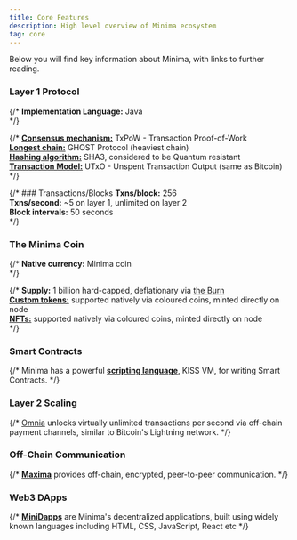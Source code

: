---
title: Core Features
description: High level overview of Minima ecosystem
tag: core
---

Below you will find key information about Minima, with links to further reading.

### Layer 1 Protocol

{/* **Implementation Language:** Java <br/> */}
  <Cards>
  <Card
    href="/docs/learn/#transaction-proof-of-work-txpow"
    title="Consensus mechanism"
    description="Learn about TxPoW - Transaction Proof-of-Work."
/>
  <Card
    href="/docs/learn/mining-consensus#selecting-the-main-chain-ghost"
    title="Longest chain consensus"
    description="Learn about GHOST Protocol (heaviest chain)"
/>
  <Card
    href="/docs/learn/mining-consensus#quantumsecurity"
    title="Quantum Resistant"
    description="Learn how Minima hashing algorithm is considered to be Quantum resistant"
/>
  <Card
    href="/docs/learn/#utxo-model"
    title="Transaction Model"
    description="Learn how Minima uses a UTxO system similar to Bitcoin"
/>
  </Cards>

{/* [**Consensus mechanism:**](/docs/learn/minima/coreconcepts#transaction-proof-of-work-txpow) TxPoW - Transaction Proof-of-Work<br/>
[**Longest chain:**](/docs/learn/minima/miningconsensus#selecting-the-main-chain-ghost) GHOST Protocol (heaviest chain)<br/>
[**Hashing algorithm:**](/docs/learn/minima/quantumsecurity) SHA3, considered to be Quantum resistant <br/>
[**Transaction Model:**](/docs/learn/minima/coreconcepts#utxo-model) UTxO - Unspent Transaction Output (same as Bitcoin)<br/> */}

{/* ### Transactions/Blocks
**Txns/block:** 256 <br/>
**Txns/second:** ~5 on layer 1, unlimited on layer 2<br/>
**Block intervals:** 50 seconds<br/> */}

### The Minima Coin
{/* **Native currency:** Minima coin<br/> */}

  <Cards>
  <Card
    href="/docs/learn/##the-burn"
    title="Supply"
    description="Learn how the Minima coin supply of 1 billion is hard-capped and deflationary via the Burn"
/>
  <Card
    href="/docs/learn/coloured-coins"
    title="Custom tokens and NFTs"
    description="Learn how Minima supports custom tokens and NFTs natively, minted directly on a node"
/>
  </Cards>

{/* **Supply:** 1 billion hard-capped, deflationary via [the Burn](/docs/learn/minima/coreconcepts#the-burn) <br/>
[**Custom tokens:**](/docs/learn/minima/colouredcoins) supported natively via coloured coins, minted directly on node<br/>
[**NFTs:**](/docs/learn/minima/colouredcoins) supported natively via coloured coins, minted directly on node<br/> */}

### Smart Contracts
{/* Minima has a powerful [**scripting language**](/docs/learn/minima/scripting), KISS VM, for writing Smart Contracts. */}

  <Cards>
  <Card
    href="/docs/learn/scripting"
    title="Smart Contracts"
    description="Learn about KISS - Minima's powerful scripting language, for writing Smart Contracts"
/>
    <Card
    href="/docs/development/contracts-basics"
    title="KISS Tutorials"
    description="Familiarise yourself with the KISS scripting language."
/>
  </Cards>

### Layer 2 Scaling
{/* [Omnia](/docs/learn/networkoverview#layer-2-omnia) unlocks virtually unlimited transactions per second via off-chain payment channels, similar to Bitcoin's Lightning network. */}

  <Cards>
  <Card
    href="/docs/learn/network-overview#layer-2-omnia"
    title="Omnia"
    description="Learn how Omnia unlocks virtually unlimited transactions per second."
/>
  </Cards>

### Off-Chain Communication
{/* [**Maxima**](/docs/learn/maxima/maximaintro) provides off-chain, encrypted, peer-to-peer communication. */}

  <Cards>
  <Card
    href="/docs/learn/maxima-about"
    title="Maxima"
    description="Learn how Maxima provides encrypted, peer-to-peer communication."
/>
  </Cards>

### Web3 DApps

{/* [**MiniDapps**](/docs/learn/minidapps/minidappsintro) are Minima's decentralized applications, built using widely known languages including HTML, CSS, JavaScript, React etc */}

  <Cards>
  <Card
    href="/docs/learn/minidapps-about"
    title="MiniDapps"
    description="Learn about the what MiniDapps are. "
/>
  <Card
    href="/docs/development"
    title="Tutorials"
    description="Learn how to easily build a MiniDapp using familiar web languages."
/>
